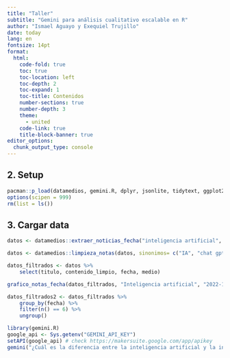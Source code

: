```yaml
---
title: "Taller"
subtitle: "Gemini para análisis cualitativo escalable en R"
author: "Ismael Aguayo y Exequiel Trujillo"
date: today
lang: en
fontsize: 14pt
format:
  html:
    code-fold: true
    toc: true
    toc-location: left
    toc-depth: 2
    toc-expand: 1
    toc-title: Contenidos
    number-sections: true
    number-depth: 3
    theme:
      - united
    code-link: true
    title-block-banner: true
editor_options: 
  chunk_output_type: console
---
```


## 2. Setup
```r
pacman::p_load(datamedios, gemini.R, dplyr, jsonlite, tidytext, ggplot2, dotenv)
options(scipen = 999)
rm(list = ls())
```

## 3. Cargar data

```r
datos <- datamedios::extraer_noticias_fecha("inteligencia artificial", "2022-11-1", "2023-04-30")

```


```r
datos <- datamedios::limpieza_notas(datos, sinonimos= c("IA", "chat gpt", "openai", "chatbot", "chatgpt"))

datos_filtrados <- datos %>%
    select(titulo, contenido_limpio, fecha, medio)
```

```r
grafico_notas_fecha(datos_filtrados, "Inteligencia artificial", "2022-11-1", "2023-04-30", tema = "dark")
```
```r
datos_filtrados2 <- datos_filtrados %>%
    group_by(fecha) %>%
    filter(n() == 6) %>%
    ungroup()


```
```r
library(gemini.R)
google_api <- Sys.getenv("GEMINI_API_KEY")
setAPI(google_api) # check https://makersuite.google.com/app/apikey
gemini("¿Cuál es la diferencia entre la inteligencia artificial y la inteligencia artesanal? Responde en una linea")

```